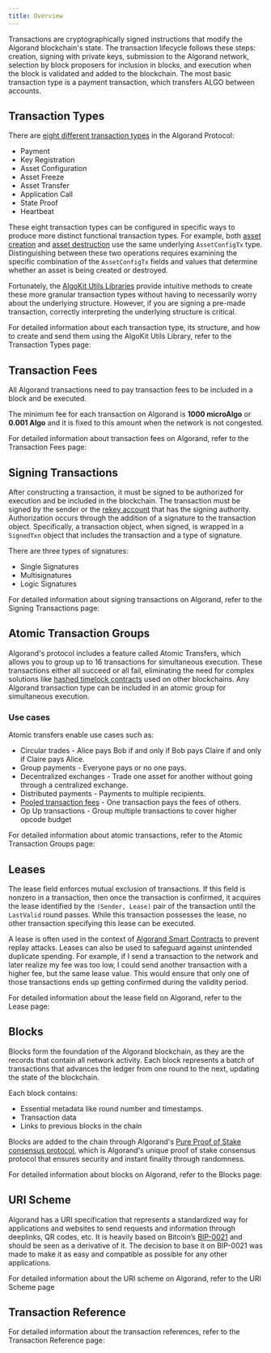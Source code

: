 ```yaml
---
title: Overview
---
```



Transactions are cryptographically signed instructions that modify the Algorand blockchain's state. The transaction lifecycle follows these steps: creation, signing with private keys, submission to the Algorand network, selection by block proposers for inclusion in blocks, and execution when the block is validated and added to the blockchain. The most basic transaction type is a payment transaction, which transfers ALGO between accounts.

## Transaction Types

There are [eight different transaction types](https://github.com/algorand/go-algorand/blob/master/protocol/txntype.go) in the Algorand Protocol:

- Payment
- Key Registration
- Asset Configuration
- Asset Freeze
- Asset Transfer
- Application Call
- State Proof
- Heartbeat

These eight transaction types can be configured in specific ways to produce more distinct functional transaction types. For example, both [asset creation](/concepts/transactions/types#create-an-asset) and [asset destruction](/concepts/transactions/types#destroy-an-asset) use the same underlying `AssetConfigTx` type. Distinguishing between these two operations requires examining the specific combination of the `AssetConfigTx` fields and values that determine whether an asset is being created or destroyed.

Fortunately, the [AlgoKit Utils Libraries](/algokit/algokit-intro#algokit-utils) provide intuitive methods to create these more granular transaction types without having to necessarily worry about the underlying structure. However, if you are signing a pre-made transaction, correctly interpreting the underlying structure is critical.

For detailed information about each transaction type, its structure, and how to create and send them using the AlgoKit Utils Library, refer to the Transaction Types page:

<LinkCard
  title='Transaction Types'
  href='/concepts/transactions/types'
  description='Detailed information about transaction types'
/>

## Transaction Fees

All Algorand transactions need to pay transaction fees to be included in a block and be executed.

The minimum fee for each transaction on Algorand is **1000 microAlgo** or **0.001 Algo** and it is fixed to this amount when the network is not congested.

For detailed information about transaction fees on Algorand, refer to the Transaction Fees page:

<LinkCard
  title='Transaction Fees'
  href='/concepts/transactions/fees'
  description='Detailed information about transaction fees'
/>

## Signing Transactions

After constructing a transaction, it must be signed to be authorized for execution and be included in the blockchain. The transaction must be signed by the sender or the [rekey account](/concepts/accounts/rekeying) that has the signing authority. Authorization occurs through the addition of a signature to the transaction object. Specifically, a transaction object, when signed, is wrapped in a `SignedTxn` object that includes the transaction and a type of signature.

There are three types of signatures:

- Single Signatures
- Multisignatures
- Logic Signatures

For detailed information about signing transactions on Algorand, refer to the Signing Transactions page:

<LinkCard
  title='Signing Transactions'
  href='/concepts/transactions/signing'
  description='Detailed information about signing transactions'
/>

## Atomic Transaction Groups

Algorand's protocol includes a feature called Atomic Transfers, which allows you to group up to 16 transactions for simultaneous execution. These transactions either all succeed or all fail, eliminating the need for complex solutions like [hashed timelock contracts](https://bitcoinwiki.org/wiki/hashed-timelock-contracts) used on other blockchains. Any Algorand transaction type can be included in an atomic group for simultaneous execution.

### Use cases

Atomic transfers enable use cases such as:

- Circular trades - Alice pays Bob if and only if Bob pays Claire if and only if Claire pays Alice.
- Group payments - Everyone pays or no one pays.
- Decentralized exchanges - Trade one asset for another without going through a centralized exchange.
- Distributed payments - Payments to multiple recipients.
- [Pooled transaction fees](/concepts/transactions/fees#pooled-transaction-fees) - One transaction pays the fees of others.
- Op Up transactions - Group multiple transactions to cover higher opcode budget

For detailed information about atomic transactions, refer to the Atomic Transaction Groups page:

<LinkCard
  title='Atomic Transaction Groups'
  href='/concepts/transactions/atomic-txn-groups'
  description='Detailed information about atomic transaction groups'
/>

## Leases

The lease field enforces mutual exclusion of transactions. If this field is nonzero in a transaction, then once the transaction is confirmed, it acquires the lease identified by the `(Sender, Lease)` pair of the transaction until the `LastValid` round passes. While this transaction possesses the lease, no other transaction specifying this lease can be executed.

A lease is often used in the context of [Algorand Smart Contracts](/concepts/smart-contracts/overview) to prevent replay attacks. Leases can also be used to safeguard against unintended duplicate spending. For example, if I send a transaction to the network and later realize my fee was too low, I could send another transaction with a higher fee, but the same lease value. This would ensure that only one of those transactions ends up getting confirmed during the validity period.

For detailed information about the lease field on Algorand, refer to the Lease page:

<LinkCard
  title='Lease'
  href='/concepts/transactions/leases'
  description='Detailed information about the lease field'
/>

## Blocks

Blocks form the foundation of the Algorand blockchain, as they are the records that contain all network activity. Each block represents a batch of transactions that advances the ledger from one round to the next, updating the state of the blockchain.

Each block contains:

- Essential metadata like round number and timestamps.
- Transaction data
- Links to previous blocks in the chain

Blocks are added to the chain through Algorand's [Pure Proof of Stake consensus protocol](/protocol/overview#the-algorand-consensus-protocol), which is Algorand's unique proof of stake consensus protocol that ensures security and instant finality through randomness.

For detailed information about blocks on Algorand, refer to the Blocks page:

<LinkCard
  title='Blocks'
  href='/concepts/transactions/blocks'
  description='Detailed information about blocks'
/>

## URI Scheme

Algorand has a URI specification that represents a standardized way for applications and websites to send requests and information through deeplinks, QR codes, etc. It is heavily based on Bitcoin’s [BIP-0021](https://github.com/bitcoin/bips/blob/master/bip-0021.mediawiki) and should be seen as a derivative of it. The decision to base it on BIP-0021 was made to make it as easy and compatible as possible for any other applications.

For detailed information about the URI scheme on Algorand, refer to the URI Scheme page

<LinkCard
  title='URI Scheme'
  href='/concepts/transactions/uri-scheme'
  description='Detailed information about the URI scheme'
/>

## Transaction Reference

For detailed information about the transaction references, refer to the Transaction Reference page:

<LinkCard
  title='Transaction Reference'
  href='/concepts/transactions/transactions'
  description='Detailed information about the transaction reference'
/>

